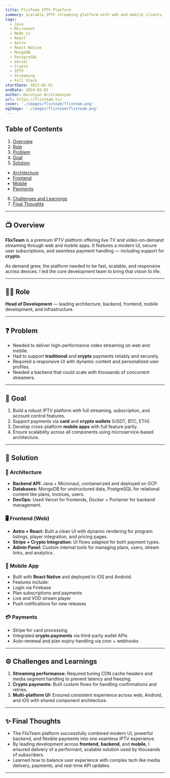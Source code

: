 ```yaml
---
title: FlixTeam IPTV Platform
summary: Scalable IPTV streaming platform with web and mobile clients, subscription management, and crypto payments. Built with Java Micronaut, React, Node.js, Astro, and React Native.
tags:
  - Java
  - Micronaut
  - Node.js
  - React
  - Astro
  - React Native
  - MongoDB
  - PostgreSQL
  - Vercel
  - Crypto
  - IPTV
  - Streaming
  - Full Stack
startDate: 2023-02-01
endDate: 2024-02-01
author: Harutyun Aristakesyan
url: https://flixteam.tv/
cover: './images/flixteam/flixteam.png'
ogImage: './images/flixteam/flixteam.png'
---
```


## Table of Contents
1. [Overview](#overview)
2. [Role](#role)
3. [Problem](#problem)
4. [Goal](#goal)
5. [Solution](#solution)
- [Architecture](#architecture)
- [Frontend](#frontend)
- [Mobile](#mobile)
- [Payments](#payments)
6. [Challenges and Learnings](#challenges-and-learnings)
7. [Final Thoughts](#final-thoughts)

---

## 📺 Overview

**FlixTeam** is a premium IPTV platform offering live TV and video-on-demand streaming through web and mobile apps. It features a modern UI, secure user subscriptions, and seamless payment handling — including support for **crypto**.

As demand grew, the platform needed to be fast, scalable, and responsive across devices. I led the core development team to bring that vision to life.

---

## 👨‍💻 Role

**Head of Development** — leading architecture, backend, frontend, mobile development, and infrastructure.

---

## ❓ Problem

- Needed to deliver high-performance video streaming on web and mobile.
- Had to support **traditional** and **crypto** payments reliably and securely.
- Required a responsive UI with dynamic content and personalized user profiles.
- Needed a backend that could scale with thousands of concurrent streamers.

---

## 🎯 Goal

1. Build a robust IPTV platform with full streaming, subscription, and account control features.
2. Support payments via **card** and **crypto wallets** (USDT, BTC, ETH).
3. Develop cross-platform **mobile apps** with full feature parity.
4. Ensure scalability across all components using microservice-based architecture.

---

## 🚀 Solution

### 🧱 Architecture

- **Backend API:** Java + Micronaut, containerized and deployed on GCP.
- **Databases:** MongoDB for unstructured data, PostgreSQL for relational content like plans, invoices, users.
- **DevOps:** Used Vercel for frontends, Docker + Portainer for backend management.

### 🖥 Frontend (Web)

- **Astro + React:** Built a clean UI with dynamic rendering for program listings, player integration, and pricing pages.
- **Stripe + Crypto Integration:** UI flows adapted for both payment types.
- **Admin Panel:** Custom internal tools for managing plans, users, stream links, and analytics.

### 📱 Mobile App

- Built with **React Native** and deployed to iOS and Android.
- Features include:
- Login via Firebase
- Plan subscriptions and payments
- Live and VOD stream player
- Push notifications for new releases

### 💳 Payments

- Stripe for card processing
- Integrated **crypto payments** via third-party wallet APIs
- Auto-renewal and plan expiry handling via cron + webhooks

---

## ⚙️ Challenges and Learnings

1. **Streaming performance:** Required tuning CDN cache headers and media segment handling to prevent latency and freezing.
2. **Crypto payments:** Built custom flows for handling confirmations and retries.
3. **Multi-platform UI:** Ensured consistent experience across web, Android, and iOS with shared component architecture.

---

## ✨ Final Thoughts

- The FlixTeam platform successfully combined modern UI, powerful backend, and flexible payments into one seamless IPTV experience.
- By leading development across **frontend**, **backend**, and **mobile**, I ensured delivery of a performant, scalable solution used by thousands of subscribers.
- Learned how to balance user experience with complex tech like media delivery, payments, and real-time API updates.

---
